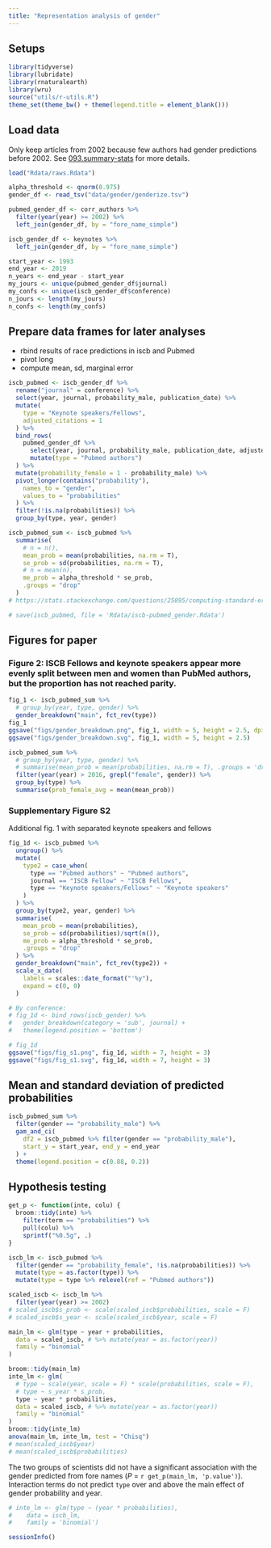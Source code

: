 ```yaml
---
title: "Representation analysis of gender"
---
```


## Setups

```r
library(tidyverse)
library(lubridate)
library(rnaturalearth)
library(wru)
source("utils/r-utils.R")
theme_set(theme_bw() + theme(legend.title = element_blank()))
```

## Load data

Only keep articles from 2002 because few authors had gender predictions before 2002.
See [093.summary-stats](docs/093.summary-stats.html) for more details.

```r
load("Rdata/raws.Rdata")

alpha_threshold <- qnorm(0.975)
gender_df <- read_tsv("data/gender/genderize.tsv")

pubmed_gender_df <- corr_authors %>%
  filter(year(year) >= 2002) %>%
  left_join(gender_df, by = "fore_name_simple")

iscb_gender_df <- keynotes %>%
  left_join(gender_df, by = "fore_name_simple")

start_year <- 1993
end_year <- 2019
n_years <- end_year - start_year
my_jours <- unique(pubmed_gender_df$journal)
my_confs <- unique(iscb_gender_df$conference)
n_jours <- length(my_jours)
n_confs <- length(my_confs)
```

## Prepare data frames for later analyses

- rbind results of race predictions in iscb and Pubmed
- pivot long
- compute mean, sd, marginal error

```r
iscb_pubmed <- iscb_gender_df %>%
  rename("journal" = conference) %>%
  select(year, journal, probability_male, publication_date) %>%
  mutate(
    type = "Keynote speakers/Fellows",
    adjusted_citations = 1
  ) %>%
  bind_rows(
    pubmed_gender_df %>%
      select(year, journal, probability_male, publication_date, adjusted_citations) %>%
      mutate(type = "Pubmed authors")
  ) %>%
  mutate(probability_female = 1 - probability_male) %>%
  pivot_longer(contains("probability"),
    names_to = "gender",
    values_to = "probabilities"
  ) %>%
  filter(!is.na(probabilities)) %>%
  group_by(type, year, gender) 

iscb_pubmed_sum <- iscb_pubmed %>%
  summarise(
    # n = n(),
    mean_prob = mean(probabilities, na.rm = T),
    se_prob = sd(probabilities, na.rm = T),
    # n = mean(n),
    me_prob = alpha_threshold * se_prob,
    .groups = "drop"
  )
# https://stats.stackexchange.com/questions/25895/computing-standard-error-in-weighted-mean-estimation
```


```r
# save(iscb_pubmed, file = 'Rdata/iscb-pubmed_gender.Rdata')
```


## Figures for paper

### Figure 2: ISCB Fellows and keynote speakers appear more evenly split between men and women than PubMed authors, but the proportion has not reached parity.

```r
fig_1 <- iscb_pubmed_sum %>%
  # group_by(year, type, gender) %>%
  gender_breakdown("main", fct_rev(type))
fig_1
ggsave("figs/gender_breakdown.png", fig_1, width = 5, height = 2.5, dpi = 600)
ggsave("figs/gender_breakdown.svg", fig_1, width = 5, height = 2.5)
```

```r
iscb_pubmed_sum %>%
  # group_by(year, type, gender) %>%
  # summarise(mean_prob = mean(probabilities, na.rm = T), .groups = 'drop') %>%
  filter(year(year) > 2016, grepl("female", gender)) %>%
  group_by(type) %>%
  summarise(prob_female_avg = mean(mean_prob))
```

### Supplementary Figure S2 {#sup_fig_s1}

Additional fig. 1 with separated keynote speakers and fellows

```r
fig_1d <- iscb_pubmed %>%
  ungroup() %>%
  mutate(
    type2 = case_when(
      type == "Pubmed authors" ~ "Pubmed authors",
      journal == "ISCB Fellow" ~ "ISCB Fellows",
      type == "Keynote speakers/Fellows" ~ "Keynote speakers"
    )
  ) %>%
  group_by(type2, year, gender) %>%
  summarise(
    mean_prob = mean(probabilities),
    se_prob = sd(probabilities)/sqrt(n()),
    me_prob = alpha_threshold * se_prob,
    .groups = "drop"
  ) %>%
  gender_breakdown("main", fct_rev(type2)) +
  scale_x_date(
    labels = scales::date_format("'%y"),
    expand = c(0, 0)
  )
```

<!-- Increasing trend of honorees who were women in each honor category, especially in the group of ISCB Fellows, which markedly increased after 2015.  -->

```r
# By conference:
# fig_1d <- bind_rows(iscb_gender) %>%
#   gender_breakdown(category = 'sub', journal) +
#   theme(legend.position = 'bottom')

# fig_1d
ggsave("figs/fig_s1.png", fig_1d, width = 7, height = 3)
ggsave("figs/fig_s1.svg", fig_1d, width = 7, height = 3)
```

## Mean and standard deviation of predicted probabilities

```r
iscb_pubmed_sum %>%
  filter(gender == "probability_male") %>%
  gam_and_ci(
    df2 = iscb_pubmed %>% filter(gender == "probability_male"),
    start_y = start_year, end_y = end_year
  ) +
  theme(legend.position = c(0.88, 0.2))
```

## Hypothesis testing

```r
get_p <- function(inte, colu) {
  broom::tidy(inte) %>%
    filter(term == "probabilities") %>%
    pull(colu) %>%
    sprintf("%0.5g", .)
}
```

```r
iscb_lm <- iscb_pubmed %>%
  filter(gender == "probability_female", !is.na(probabilities)) %>%
  mutate(type = as.factor(type)) %>% 
  mutate(type = type %>% relevel(ref = "Pubmed authors"))
```

```r
scaled_iscb <- iscb_lm %>%
  filter(year(year) >= 2002)
# scaled_iscb$s_prob <- scale(scaled_iscb$probabilities, scale = F)
# scaled_iscb$s_year <- scale(scaled_iscb$year, scale = F)

main_lm <- glm(type ~ year + probabilities,
  data = scaled_iscb, # %>% mutate(year = as.factor(year))
  family = "binomial"
)

broom::tidy(main_lm)
inte_lm <- glm(
  # type ~ scale(year, scale = F) * scale(probabilities, scale = F),
  # type ~ s_year * s_prob,
  type ~ year * probabilities,
  data = scaled_iscb, # %>% mutate(year = as.factor(year))
  family = "binomial"
)
broom::tidy(inte_lm)
anova(main_lm, inte_lm, test = "Chisq")
# mean(scaled_iscb$year)
# mean(scaled_iscb$probabilities)
```

The two groups of scientists did not have a significant association with the gender predicted from fore names (_P_ = `r get_p(main_lm, 'p.value')`).
Interaction terms do not predict `type` over and above the main effect of gender probability and year.

```r
# inte_lm <- glm(type ~ (year * probabilities),
#    data = iscb_lm,
#    family = 'binomial')
```

```r
sessionInfo()
```
